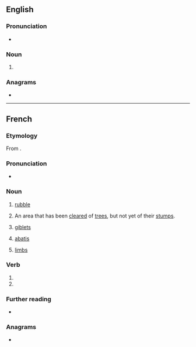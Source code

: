 ==English==

===Pronunciation===
* {{a|GenAm}} {{IPA|en|/əˈbæ.tɪs/}}

===Noun===
{{en-noun|abattis|+}}

# {{alternative spelling of|en|abatis}}

===Anagrams===
* {{anagrams|en|a=aabistt|abitats}}

----

==French==

===Etymology===
From {{suffix|fr|abattre|is}}.

===Pronunciation===
* {{fr-IPA}}

===Noun===
{{fr-noun|m|abattis}}

# [[rubble]]
# {{lb|fr|Canada}} An area that has been [[clear]]ed of [[tree]]s, but not yet of their [[stump]]s.
# {{lb|fr|cooking|plurale tantum}} [[giblet]]s
# {{lb|fr|military}} [[abatis]]
# {{lb|fr|dated|slang|plurale tantum}} [[limb]]s

===Verb===
{{head|fr|verb form}}

# {{inflection of|fr|abattre||1|s|phis}}
# {{inflection of|fr|abattre||2|s|phis}}

===Further reading===
* {{R:TLFi}}

===Anagrams===
* {{l|fr|battais}}